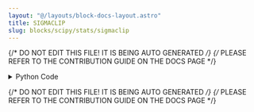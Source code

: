 ```yaml
---
layout: "@/layouts/block-docs-layout.astro"
title: SIGMACLIP
slug: blocks/scipy/stats/sigmaclip
---
```


{/* DO NOT EDIT THIS FILE! IT IS BEING AUTO GENERATED */}
{/* PLEASE REFER TO THE CONTRIBUTION GUIDE ON THE DOCS PAGE */}


<PythonDocsDisplay docstring={docstring} />

<details>
<summary>Python Code</summary>

```python
from flojoy import OrderedPair, flojoy, Matrix, Scalar
import numpy as np
from collections import namedtuple
from typing import Literal

import scipy.stats


@flojoy
def SIGMACLIP(
    default: OrderedPair | Matrix,
    low: float = 4.0,
    high: float = 4.0,
    select_return: Literal["clipped", "lower", "upper"] = "clipped",
) -> OrderedPair | Matrix | Scalar:
    """The SIGMACLIP node is based on a numpy or scipy function.

    The description of that function is as follows:

        Perform iterative sigma-clipping of array elements.

        Starting from the full sample, all elements outside the critical range are removed,
        i.e. all elements of the input array 'c' that satisfy either of the following conditions::

        c < mean(c) - std(c)*low
        c > mean(c) + std(c)*high

        The iteration continues with the updated sample until no elements are outside the (updated) range.

    Parameters
    ----------
    select_return : This function has returns multiple objects ['clipped', 'lower', 'upper'].
        Select the desired one to return.
        See the respective function docs for descriptors.
    a : array_like
        Data array, will be raveled if not 1-D.
    low : float, optional
        Lower bound factor of sigma clipping. Default is 4.
    high : float, optional
        Upper bound factor of sigma clipping. Default is 4.

    Returns
    -------
    DataContainer
        type 'ordered pair', 'scalar', or 'matrix'
    """

    result = scipy.stats.sigmaclip(
        a=default.y,
        low=low,
        high=high,
    )

    return_list = ["clipped", "lower", "upper"]
    if isinstance(result, tuple):
        res_dict = {}
        num = min(len(result), len(return_list))
        for i in range(num):
            res_dict[return_list[i]] = result[i]
        result = res_dict[select_return]
    else:
        result = result._asdict()
        result = result[select_return]

    if isinstance(result, np.ndarray):
        result = OrderedPair(x=default.x, y=result)
    else:
        assert isinstance(
            result, np.number | float | int
        ), f"Expected np.number, float or int for result, got {type(result)}"
        result = Scalar(c=float(result))

    return result

```

[Find this Flojoy Block on GitHub](https://github.com/flojoy-ai/blocks/blob/main/blocks/SCIPY/STATS/SIGMACLIP/SIGMACLIP.py)

</details>

{/* DO NOT EDIT THIS FILE! IT IS BEING AUTO GENERATED */}
{/* PLEASE REFER TO THE CONTRIBUTION GUIDE ON THE DOCS PAGE */}

